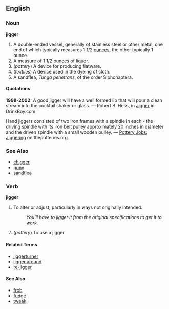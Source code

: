 ==English==

===Noun===
'''jigger'''

# A double-ended vessel, generally of stainless steel or other metal, one end of which typically measures 1 1/2 [[ounce]]s, the other typically 1 ounce.
# A measure of 1 1/2 ounces of liquor.
# (''pottery'') A device for producing flatware.
# (''textiles'') A device used in the dyeing of cloth.
# A sandflea, ''Tunga penetrans'', of the order Siphonaptera.

====Quotations====
'''1998-2002:''' A good jigger will have a well formed lip that will pour a clean stream into the cocktail shaker or glass. &mdash; Robert B. Hess, in [http://www.drinkboy.com/BarTools/Jigger.html Jigger] in DrinkBoy.com

Hand jiggers consisted of two iron frames with a spindle in each - the driving spindle with its iron belt pulley approximately 20 inches in diameter and the driven spindle with a small wooden pulley. &mdash; [http://www.thepotteries.org/jobs/jiggering.htm Pottery Jobs: Jiggering] on thepotteries.org

===See Also===
*[[chigger]]
*[[pony]]
*[[sandflea]]

===Verb===
'''jigger'''

# To alter or adjust, particularly in ways not originally intended.
#: ''You'll have to jigger it from the original specifications to get it to work.''
# (''pottery'') To use a jigger.

====Related Terms====
*[[jiggerturner]]
*[[jigger around]]
*[[re-jigger]]

====See Also====
*[[frob]]
*[[fudge]]
*[[tweak]]